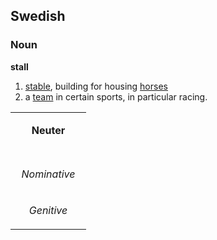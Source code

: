 ==Swedish==
===Noun===
'''stall'''

#[[stable]], building for housing [[horse]]s
#a [[team]] in certain sports, in particular racing.

{| border=1 cellspacing=0
| bgcolor="#FFFFF0" colspan=5 align=center | '''Neuter'''
|-
|- bgcolor="#FFFFF0" align=center
! rowspan=2 | 
| colspan=2 width=105| Singular 
| colspan=2 | Plural
|- bgcolor="#FFFFF0" align=center
| width=105 | ''Indefinite'' 
| width=105 | ''Definite'' 
| width=105 |  ''Indefinite'' 
|  width=105 | ''Definite''
|- align=center
| width=105 bgcolor="#FFFFF0" | ''Nominative'' 
| [[stall]]
| [[stallet]]
| [[stall]]
| [[stallen]]
|- align=center
| width=105 bgcolor="#FFFFF0" | ''Genitive'' 
| [[stalls]]
| [[stallets]]
| [[stalls]]
| [[stallens]]
|}